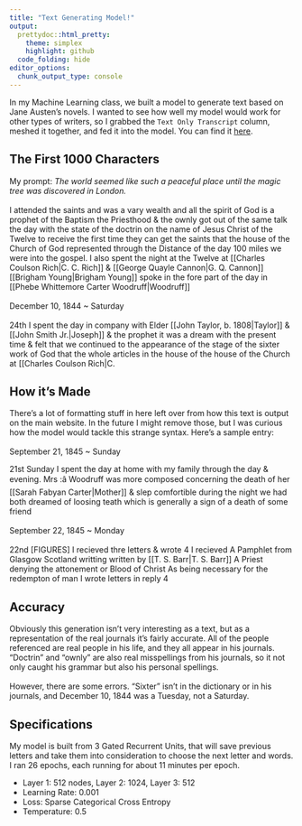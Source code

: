 ```yaml
---
title: "Text Generating Model!"
output: 
  prettydoc::html_pretty:
    theme: simplex
    highlight: github
  code_folding: hide
editor_options: 
  chunk_output_type: console
---
```



In my Machine Learning class, we built a model to generate text based on Jane Austen's novels. I wanted to see how well my model would work for other types of writers, so I grabbed the `Text Only Transcript` column, meshed it together, and fed it into the model. You can find it [here](https://colab.research.google.com/drive/1NhWDJKKcKeX75TTkNDy_Bl1A0GCaAZx-?authuser=1#scrollTo=fSUghgUFc6ba).

## The First 1000 Characters
My prompt: *The world seemed like such a peaceful place until the magic tree was discovered in London.*<br> <br>I
attended the saints and was a vary wealth and 
all the spirit of God is a prophet of the 
Baptism the Priesthood & the ownly got out of the same talk the day 
with the state of the doctrin on the name of Jesus Christ of the 
Twelve to receive the first time they can get the saints
that the house of the Church of God represented through the 
Distance of the day 100 miles we were 
into the gospel. I also spent the night at the Twelve at 
[[Charles Coulson Rich|C. C. Rich]] & [[George Quayle Cannon|G. Q. Cannon]] [[Brigham Young|Brigham Young]] spoke in the fore part of the day in 
[[Phebe Whittemore Carter Woodruff|Woodruff]]
<br><br>
December 10, 1844 ~ Saturday
<br><br>
24th I spent the day in company with 
Elder [[John Taylor, b. 1808|Taylor]] & [[John Smith Jr.|Joseph]] & the 
prophet it was a dream with the 
present time & felt that we continued to the appearance of the stage of the 
sixter work of God that the whole articles in the 
house of the house of the Church at [[Charles Coulson Rich|C.
<br>

## How it's Made
There's a lot of formatting stuff in here left over from how this text is output on the main website. In the future I might remove those, but I was curious how the model would tackle this strange syntax. Here's a sample entry:
<br><br>
September 21, 1845 ~ Sunday

21st Sunday I spent the day at home with
my family through the day & evening. Mrs :â
Woodruff was more composed concerning the
death of her [[Sarah Fabyan Carter|Mother]] & slep comfortible during
the night we had both dreamed of loosing
teath which is generally a sign of a death
of some friend
<br><br>
September 22, 1845 ~ Monday
<br><br>
22nd [FIGURES] I recieved thre letters & wrote 4
I recieved A Pamphlet from Glasgow
Scotland writting written by [[T. S. Barr|T. S. Barr]] A Priest
denying the attonement or Blood of Christ
As being necessary for the redempton of man
I wrote letters in reply 4 


## Accuracy
Obviously this generation isn't very interesting as a text, but as a representation of the real journals it's fairly accurate. All of the people referenced are real people in his life, and they all appear in his journals. “Doctrin” and “ownly” are also real misspellings from his journals, so it not only caught his grammar but also his personal spellings. <br><br>
However, there are some errors. "Sixter" isn't in the dictionary or in his journals, and December 10, 1844 was a Tuesday, not a Saturday.

## Specifications
My model is built from 3 Gated Recurrent Units, that will save previous letters and take them into consideration to choose the next letter and words. I ran 26 epochs, each running for about 11 minutes per epoch.

+ Layer 1: 512 nodes, Layer 2: 1024, Layer 3: 512
+ Learning Rate: 0.001
+ Loss: Sparse Categorical Cross Entropy
+ Temperature: 0.5